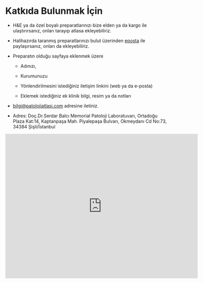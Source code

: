 # Katkıda Bulunmak İçin

-   H&E ya da özel boyalı preparatlarınızı bize elden ya da kargo ile ulaştırırsanız, onları tarayıp atlasa ekleyebiliriz.

-   Halihazırda taranmış preparatlarınızı bulut üzerinden [eposta](mailto:bilgi@patolojiatlasi.com) ile paylaşırsanız, onları da ekleyebiliriz.

-   Preparatın olduğu sayfaya eklenmek üzere

    -   Adınızı,

    -   Kurumunuzu

    -   Yönlendirilmesini istediğiniz iletişim linkini (web ya da e-posta)

    -   Eklemek istediğiniz ek klinik bilgi, resim ya da notları

-   [bilgi\@patolojiatlasi.com](mailto:bilgi@patolojiatlasi.com) adresine iletiniz.

-   Adres: Doç.Dr.Serdar Balcı Memorial Patoloji Laboratuvarı, Ortadoğu Plaza Kat:14, Kaptanpaşa Mah.
    Piyalepaşa Bulvarı, Okmeydanı Cd No:73, 34384 Şişli/İstanbul

<iframe src="https://www.google.com/maps/embed?pb=!1m14!1m8!1m3!1d12033.28963318435!2d28.9735333!3d41.0619447!3m2!1i1024!2i768!4f13.1!3m3!1m2!1s0x0%3A0x5b15447cefe51a4e!2sMemorial%20Patoloji%20Laboratuvar%C4%B1!5e0!3m2!1sen!2str!4v1646745650518!5m2!1sen!2str" width="600" height="450" style="border:0;" loading="lazy">

</iframe>
